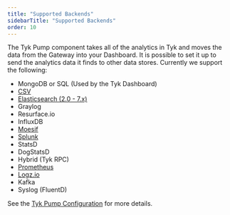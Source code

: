 ```yaml
---
title: "Supported Backends"
sidebarTitle: "Supported Backends"
order: 10
---
```


The Tyk Pump component takes all of the analytics in Tyk and moves the data from the Gateway into your Dashboard. It is possible to set it up to send the analytics data it finds to other data stores. Currently we support the following:

- MongoDB or SQL (Used by the Tyk Dashboard)
- [CSV](/5.6/product-stack/tyk-pump/advanced-configurations/configure-data-sinks/csv)
- [Elasticsearch (2.0 - 7.x)](/5.6/product-stack/tyk-pump/advanced-configurations/configure-data-sinks/elasticsearch)
- Graylog
- Resurface.io
- InfluxDB
- [Moesif](/5.6/tyk-configuration-reference/tyk-pump-configuration/moesif)
- [Splunk](/5.6/tyk-configuration-reference/tyk-pump-configuration/splunk)
- StatsD
- DogStatsD
- Hybrid (Tyk RPC)
- [Prometheus](/5.6/tyk-stack/tyk-pump/other-data-stores/monitor-apis-prometheus)
- [Logz.io](/5.6/product-stack/tyk-pump/advanced-configurations/configure-data-sinks/logzio)
- Kafka
- Syslog (FluentD)

See the [Tyk Pump Configuration](/5.6/tyk-pump) for more details.
